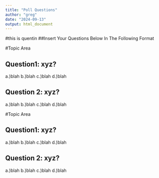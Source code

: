 ```yaml
---
title: "Poll Questions"
author: "greg"
date: "2024-09-13"
output: html_document
---
```

#this is quentin
##Insert Your Questions Below In The Following Format

#Topic Area

## Question1: xyz?
a.)blah
b.)blah
c.)blah
d.)blah

## Question 2: xyz?
a.)blah
b.)blah
c.)blah
d.)blah

#Topic Area

## Question1: xyz?
a.)blah
b.)blah
c.)blah
d.)blah

## Question 2: xyz?
a.)blah
b.)blah
c.)blah
d.)blah